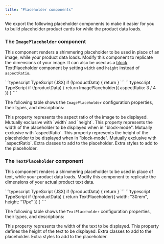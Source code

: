 ```yaml
---
title: "Placeholder components"
---
```


We export the following placeholder components to make it easier for you to build placeholder product cards for while the product data loads.

### The `ImagePlaceholder` component

This component renders a shimmering placeholder to be used in place of an image, while your product data loads. Modify this component to replicate the dimensions of your image.
It can also be used as a [block](https://developer.mozilla.org/en-US/docs/Glossary/Block/CSS) TextPlaceholder component by setting `width` and `height` instead of `aspectRatio`.

<CodeGroup>
```typescript TypeScript (JSX)
if (!productData) {
  return <ImagePlaceholder aspectRatio={3 / 4} />
}
```
```typescript TypeScript
if (!productData) {
  return ImagePlaceholder({ aspectRatio: 3 / 4 })
}
```
</CodeGroup>

The following table shows the `ImagePlaceholder` configuration properties, their types, and descriptions:

<ResponseField name="aspectRatio" type="number">
    This property represents the aspect ratio of the image to be displayed. Mutually exclusive with `width` and `height`.
</ResponseField>

<ResponseField name="width" type="string">
    This property represents the width of the placeholder to be displayed when in "block-mode". Mutually exclusive with `aspectRatio`.
</ResponseField>

<ResponseField name="height" type="string">
    This property represents the height of the placeholder to be displayed when in "block-mode". Mutually exclusive with `aspectRatio`.
</ResponseField>

<ResponseField name="`class` (JS) | `className` (React)" type="string?">
    Extra classes to add to the placeholder.
</ResponseField>

<ResponseField name="style" type="object">
    Extra styles to add to the placeholder.
</ResponseField>

### The `TextPlaceholder` component

This component renders a shimmering placeholder to be used in place of text, while your product data loads. Modify this component to replicate the dimensions of your actual product text data.

<CodeGroup>
```typescript TypeScript (JSX)
if (!productData) {
    return <TextPlaceholder width="30rem" height="17px" />
}
```
```typescript TypeScript
if (!productData) {
  return TextPlaceholder({ width: "30rem", height: "17px" })
}
```
</CodeGroup>

The following table shows the `TextPlaceholder` configuration properties, their types, and descriptions:

<ResponseField name="width" type="string" default="null">
    This property represents the width of the text to be displayed.
</ResponseField>

<ResponseField name="height" type="string" default="null">
    This property defines the height of the text to be displayed.
</ResponseField>

<ResponseField name="`class` (JS) | `className` (React)" type="string?">
    Extra classes to add to the placeholder.
</ResponseField>

<ResponseField name="style" type="object">
    Extra styles to add to the placeholder.
</ResponseField>
